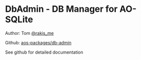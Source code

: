 # DbAdmin - DB Manager for AO-SQLite

Author: Tom [@rakis_me](https://x.com/rakis_me)

Github: [aos-packages/db-admin](https://github.com/twilson63/aos-packages/tree/main/packages/db-admin)

See github for detailed documentation
